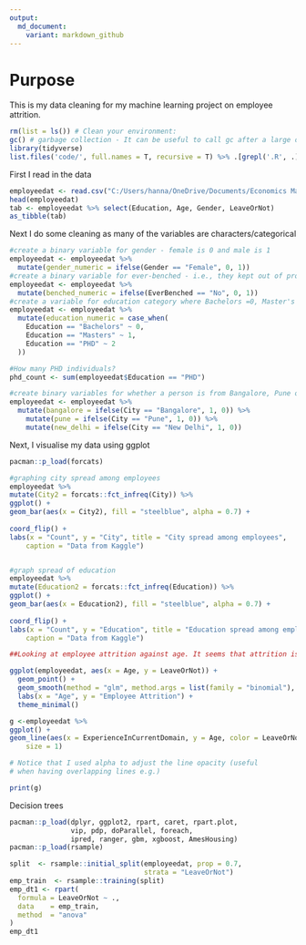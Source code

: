 ```yaml
---
output:
  md_document:
    variant: markdown_github
---
```


# Purpose

This is my data cleaning for my machine learning project on employee attrition.


```r

rm(list = ls()) # Clean your environment:
gc() # garbage collection - It can be useful to call gc after a large object has been removed, as this may prompt R to return memory to the operating system.
library(tidyverse)
list.files('code/', full.names = T, recursive = T) %>% .[grepl('.R', .)] %>% as.list() %>% walk(~source(.))
```

First I read in the data
```r
employeedat <- read.csv("C:/Users/hanna/OneDrive/Documents/Economics Masters/Data Science/Machine learning/data/Employee.csv")
head(employeedat)
tab <- employeedat %>% select(Education, Age, Gender, LeaveOrNot)
as_tibble(tab)
```

Next I do some cleaning as many of the variables are characters/categorical

```r
#create a binary variable for gender - female is 0 and male is 1
employeedat <- employeedat %>%
  mutate(gender_numeric = ifelse(Gender == "Female", 0, 1))
#create a binary variable for ever-benched - i.e., they kept out of projects for a month or more
employeedat <- employeedat %>%
  mutate(benched_numeric = ifelse(EverBenched == "No", 0, 1))
#create a variable for education category where Bachelors =0, Master's =1 and PhD = 2
employeedat <- employeedat %>%
  mutate(education_numeric = case_when(
    Education == "Bachelors" ~ 0,
    Education == "Masters" ~ 1,
    Education == "PHD" ~ 2
  ))

#How many PHD individuals?
phd_count <- sum(employeedat$Education == "PHD")

#create binary variables for whether a person is from Bangalore, Pune or New Delhi
employeedat <- employeedat %>%
  mutate(bangalore = ifelse(City == "Bangalore", 1, 0)) %>% 
    mutate(pune = ifelse(City == "Pune", 1, 0)) %>% 
    mutate(new_delhi = ifelse(City == "New Delhi", 1, 0))


```

Next, I visualise my data using ggplot

```r
pacman::p_load(forcats)

#graphing city spread among employees
employeedat %>% 
mutate(City2 = forcats::fct_infreq(City)) %>% 
ggplot() + 
geom_bar(aes(x = City2), fill = "steelblue", alpha = 0.7) + 
    
coord_flip() + 
labs(x = "Count", y = "City", title = "City spread among employees", 
    caption = "Data from Kaggle") 


#graph spread of education
employeedat %>% 
mutate(Education2 = forcats::fct_infreq(Education)) %>% 
ggplot() + 
geom_bar(aes(x = Education2), fill = "steelblue", alpha = 0.7) + 
    
coord_flip() + 
labs(x = "Count", y = "Education", title = "Education spread among employees", 
    caption = "Data from Kaggle") 

##Looking at employee attrition against age. It seems that attrition is higher among younger individuals and lower for older individuals.

ggplot(employeedat, aes(x = Age, y = LeaveOrNot)) +
  geom_point() +
  geom_smooth(method = "glm", method.args = list(family = "binomial"), se = FALSE) +
  labs(x = "Age", y = "Employee Attrition") +
  theme_minimal()

g <-employeedat %>% 
ggplot() + 
geom_line(aes(x = ExperienceInCurrentDomain, y = Age, color = LeaveOrNot), alpha = 0.8, 
    size = 1)

# Notice that I used alpha to adjust the line opacity (useful
# when having overlapping lines e.g.)

print(g)

```


Decision trees
```r
pacman::p_load(dplyr, ggplot2, rpart, caret, rpart.plot, 
               vip, pdp, doParallel, foreach, 
               ipred, ranger, gbm, xgboost, AmesHousing)
pacman::p_load(rsample)

split  <- rsample::initial_split(employeedat, prop = 0.7, 
                                 strata = "LeaveOrNot")
emp_train  <- rsample::training(split)
emp_dt1 <- rpart(
  formula = LeaveOrNot ~ .,
  data    = emp_train,
  method  = "anova"
)
emp_dt1
```

